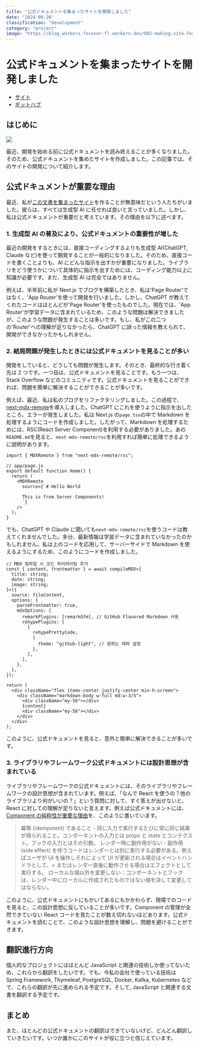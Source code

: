 ---
title: "公式ドキュメントを集まったサイトを開発しました"
date: "2024-09-26"
classification: "development"
category: "project"
image: "https://blog_workers.forever-fl.workers.dev/002-making-site-for-assembling-docs-01-site.png"
---

# 公式ドキュメントを集まったサイトを開発しました

- [サイト](https://docs.mogumogu.dev/)
- [ギットハブ](https://github.com/foreverfl/docs)

## はじめに

![](https://blog_workers.forever-fl.workers.dev/002-making-site-for-assembling-docs-01-site.png)

最近、開発を始める前に公式ドキュメントを読み終えることが多くなりました。そのため、公式ドキュメントを集めたサイトを作成しました。この記事では、そのサイトの開発について紹介します。

## 公式ドキュメントが重要な理由

最近、私が[この文書を集まったサイト](https://docs.mogumogu.dev/)を作ることが無意味だという人たちがいました。彼らは、すべては生成型 AI に任せれば良いと言っていました。しかし、私は公式ドキュメントが重要だと考えています。その理由を以下に述べます。

### 1. 生成型 AI の普及により、公式ドキュメントの重要性が増した

最近の開発をするときには、直接コーディングするよりも生成型 AI(ChatGPT, Claude など)を使って開発することが一般的になりました。そのため、直接コードを書くことよりも、AI にどんな指示を出すかが重要になりました。ライブラリをどう使うかについて具体的に指示を出すためには、コーディング能力以上に知識が必要です。まだ、生成型 AI は完全ではありません。

例えば、半年前に私が Next.js でブログを構築したとき、私は'Page Router'ではなく、'App Router'を使って開発を行いました。しかし、ChatGPT が教えてくれたコードはほとんどが'Page Router'を使ったものでした。現在では、'App Router'が学習データに含まれているため、このような問題は解決できましたが、このような問題が発生することは多いです。もし、私がこの二つの'Router'への理解が足りなかったら、ChatGPT に誤った情報を教えられて、開発ができなかったかもしれません。

### 2. 結局問題が発生したときには公式ドキュメントを見ることが多い

開発をしていると、どうしても問題が発生します。そのとき、最終的な行き着く先は 2 つです。一つ目は、公式ドキュメントを見ることです。もう一つは、Stack Overflow などのコミュニティです。公式ドキュメントを見ることができれば、問題を簡単に解決することができることが多いです。

例えば、最近、私は私のブログをリファクタリングしました。この過程で、[next-mdx-remote](https://github.com/hashicorp/next-mdx-remote)を導入しました。ChatGPT にこれを使うように指示を出したところ、エラーが発生しました。私は Next.js の`page.tsx`の中で Markdown を処理するようにコードを作成しました。したがって、Markdown を処理するためには、RSC(React Server Component)を利用する必要がありました。あの`README.md`を見ると、`next-mdx-remote/rsc`を利用すれば簡単に処理できるように説明があります。

```tsx
import { MDXRemote } from "next-mdx-remote/rsc";

// app/page.js
export default function Home() {
  return (
    <MDXRemote
      source={`# Hello World

      This is from Server Components!
      `}
    />
  );
}
```

でも、ChatGPT や Claude に聞いても`next-mdx-remote/rsc`を使うコードは教えてくれませんでした。多分、最新情報は学習データに含まれていなかったのかもしれません。私は上のコードを応用して、サーバーサイドで Markdown を使えるようにするため、このようにコードを作成しました。

```tsx
// MDX 컴파일 시 코드 하이라이팅 추가
const { content, frontmatter } = await compileMDX<{
  title: string;
  date: string;
  image: string;
}>({
  source: fileContent,
  options: {
    parseFrontmatter: true,
    mdxOptions: {
      remarkPlugins: [remarkGfm], // GitHub Flavored Markdown 사용
      rehypePlugins: [
        [
          rehypePrettyCode,
          {
            theme: "github-light", // 원하는 테마 설정
          },
        ],
      ],
    },
  },
});

return (
  <div className="flex items-center justify-center min-h-screen">
    <div className="markdown-body w-full md:w-3/5">
      <div className="my-56"></div>
      {content}
      <div className="my-56"></div>
    </div>
  </div>
);
```

このように、公式ドキュメントを見ると、意外と簡単に解決できることが多いです。

### 3. ライブラリやフレームワーク公式ドキュメントには設計思想が含まれている

ライブラリやフレームワークの公式ドキュメントには、そのライブラリやフレームワークの設計思想が含まれています。例えば、「なんで React を使うの？他のライブラリより何がいいの？」という質問に対して、すぐ答えが出せないと、React に対しての理解が足りないと言えます。例えば公式ドキュメントには、[Component の純粋性が重要な理由](https://ja.react.dev/reference/rules/components-and-hooks-must-be-pure)を、このように書いています。

> 冪等 (idempotent) であること - 同じ入力で実行するたびに常に同じ結果が得られること。コンポーネントの入力とは props と state とコンテクスト。フックの入力とはその引数。
> レンダー時に副作用がない - 副作用 (side effect) を伴うコードはレンダーとは別に実行する必要がある。例えばユーザが UI を操作しそれによって UI が更新される場合はイベントハンドラとして、> またはレンダー直後に動作させる場合はエフェクトとして実行する。
> ローカルな値以外を変更しない：コンポーネントとフックは、レンダー中にローカルに作成されたものではない値を決して変更してはならない。

このように、公式ドキュメントにもかいてあるにもかかわらず、現場でのコードを見ると、この設計思想に反していることが多いです。Component の管理が全然できていない React コードを見たことが数え切れないほどあります。公式ドキュメントを読むことで、このような設計思想を理解し、問題を避けることができます。

## 翻訳進行方向

個人的なプロジェクトにはほとんど JavaScript と関連の技術しか使ってないため、これらから翻訳をしたいです。でも、今私の会社で使っている技術は Spring Framework, Thymeleaf, PostgreSQL, Docker, Kafka, Kubernetes などで、これらの翻訳が先に進められる予定です。そして, JavaScript と関連する文書を翻訳する予定です。

## まとめ

また、ほとんどの公式ドキュメントの翻訳はできていないけど、どんどん翻訳していきたいです。いつか誰かにこのサイトが役に立つと信じえています。
